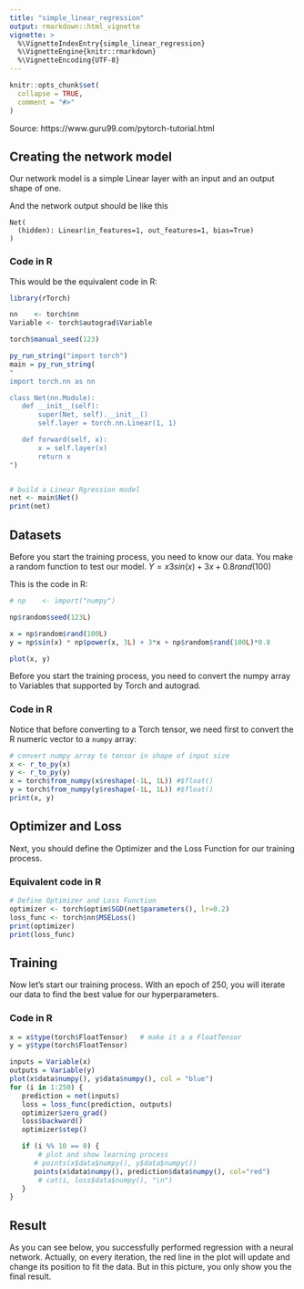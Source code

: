 ```yaml
---
title: "simple_linear_regression"
output: rmarkdown::html_vignette
vignette: >
  %\VignetteIndexEntry{simple_linear_regression}
  %\VignetteEngine{knitr::rmarkdown}
  %\VignetteEncoding{UTF-8}
---
```


```r
knitr::opts_chunk$set(
  collapse = TRUE,
  comment = "#>"
)
```


Source: https://www.guru99.com/pytorch-tutorial.html


## Creating the network model

Our network model is a simple Linear layer with an input and an output shape of one.

And the network output should be like this

```
Net(
  (hidden): Linear(in_features=1, out_features=1, bias=True)
)
```

### Code in R
This would be the equivalent code in R:

```r
library(rTorch)

nn    <- torch$nn
Variable <- torch$autograd$Variable

torch$manual_seed(123)

py_run_string("import torch")
main = py_run_string(
"
import torch.nn as nn

class Net(nn.Module):
   def __init__(self):
       super(Net, self).__init__()
       self.layer = torch.nn.Linear(1, 1)

   def forward(self, x):
       x = self.layer(x)      
       return x
")


# build a Linear Rgression model
net <- main$Net()
print(net)
```


## Datasets

Before you start the training process, you need to know our data. You make a random function to test our model. $Y = x3 sin(x)+ 3x+0.8 rand(100)$

This is the code in R:

```r
# np    <- import("numpy")

np$random$seed(123L)

x = np$random$rand(100L)
y = np$sin(x) * np$power(x, 3L) + 3*x + np$random$rand(100L)*0.8

plot(x, y)
```


Before you start the training process, you need to convert the numpy array to Variables that supported by Torch and autograd.

### Code in R
Notice that before converting to a Torch tensor, we need first to convert the R numeric vector to a `numpy` array:

```r
# convert numpy array to tensor in shape of input size
x <- r_to_py(x)
y <- r_to_py(y)
x = torch$from_numpy(x$reshape(-1L, 1L)) #$float()
y = torch$from_numpy(y$reshape(-1L, 1L)) #$float()
print(x, y)
```

## Optimizer and Loss
Next, you should define the Optimizer and the Loss Function for our training process.

### Equivalent code in R

```r
# Define Optimizer and Loss Function
optimizer <- torch$optim$SGD(net$parameters(), lr=0.2)
loss_func <- torch$nn$MSELoss()
print(optimizer)
print(loss_func)
```

## Training

Now let's start our training process. With an epoch of 250, you will iterate our data to find the best value for our hyperparameters.

### Code in R

```r
x = x$type(torch$FloatTensor)   # make it a a FloatTensor
y = y$type(torch$FloatTensor)

inputs = Variable(x)
outputs = Variable(y)
plot(x$data$numpy(), y$data$numpy(), col = "blue")
for (i in 1:250) {
   prediction = net(inputs)
   loss = loss_func(prediction, outputs)
   optimizer$zero_grad()
   loss$backward()
   optimizer$step()

   if (i %% 10 == 0) {
       # plot and show learning process
      # points(x$data$numpy(), y$data$numpy())
      points(x$data$numpy(), prediction$data$numpy(), col="red")
       # cat(i, loss$data$numpy(), "\n")
   }
}
```


## Result

As you can see below, you successfully performed regression with a neural network. Actually, on every iteration, the red line in the plot will update and change its position to fit the data. But in this picture, you only show you the final result.


